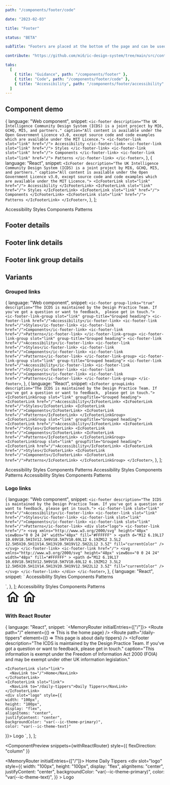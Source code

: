 ```yaml
---
path: "/components/footer/code"

date: "2023-02-03"

title: "Footer"

status: "BETA"

subTitle: "Footers are placed at the bottom of the page and can be used for additional links not found in the main navigation."

contribute: "https://github.com/mi6/ic-design-system/tree/main/src/content/structured/components/footer"

tabs:
  [
    { title: "Guidance", path: "/components/footer" },
    { title: "Code", path: "/components/footer/code" },
    { title: "Accessibility", path: "/components/footer/accessibility" },
  ]
---
```




## Component demo

  {
    language: "Web component",
    snippet: `<ic-footer
    description="The UK Intelligence Community Design System (ICDS) is a joint project by MI6, GCHQ, MI5, and partners."
    caption="All content is available under the Open Government Licence v3.0, except source code and code examples which are available under the MIT Licence.">
    <ic-footer-link slot="link" href="/">
      Accessibility
    </ic-footer-link>
    <ic-footer-link slot="link" href="/">
      Styles
    </ic-footer-link>
    <ic-footer-link slot="link" href="/">
      Components
    </ic-footer-link>
    <ic-footer-link slot="link" href="/">
      Patterns
    </ic-footer-link>
</ic-footer>`,
  },
  {
    language: "React",
    snippet: `<IcFooter
    description="The UK Intelligence Community Design System (ICDS) is a joint project by MI6, GCHQ, MI5, and partners."
    caption="All content is available under the Open Government Licence v3.0, except source code and code examples which are available under the MIT Licence.">
    <IcFooterLink slot="link" href="/">
      Accessibility
    </IcFooterLink>
    <IcFooterLink slot="link" href="/">
      Styles
    </IcFooterLink>
    <IcFooterLink slot="link" href="/">
      Components
    </IcFooterLink>
    <IcFooterLink slot="link" href="/">
      Patterns
    </IcFooterLink>
</IcFooter>`,
  },
];

<ComponentPreview snippets={snippets}>
  <IcFooter
    description="The UK Intelligence Community Design System (ICDS) is a joint project by MI6, GCHQ, MI5, and partners."
    caption="All content is available under the Open Government Licence v3.0, except source code and code examples which are available under the MIT Licence."
  >
    <IcFooterLink slot="link" href="/">
      Accessibility
    </IcFooterLink>
    <IcFooterLink slot="link" href="/">
      Styles
    </IcFooterLink>
    <IcFooterLink slot="link" href="/">
      Components
    </IcFooterLink>
    <IcFooterLink slot="link" href="/">
      Patterns
    </IcFooterLink>
  </IcFooter>
</ComponentPreview>

## Footer details

<ComponentDetails component="ic-footer" />

## Footer link details

<ComponentDetails component="ic-footer-link" />

## Footer link group details

<ComponentDetails component="ic-footer-link-group" />

## Variants

### Grouped links

  {
    language: "Web component",
    snippet: `<ic-footer
    group-links="true"
    description="The ICDS is maintained by the Design Practice Team. If you've got a question or want to feedback, 
          please get in touch.">
    <ic-footer-link-group slot="link" group-title="Grouped heading">
      <ic-footer-link href="/">Accessibility</ic-footer-link>
      <ic-footer-link href="/">Styles</ic-footer-link>
      <ic-footer-link href="/">Components</ic-footer-link>
      <ic-footer-link href="/">Patterns</ic-footer-link>
    </ic-footer-link-group>
    <ic-footer-link-group slot="link" group-title="Grouped heading">
      <ic-footer-link href="/">Accessibility</ic-footer-link>
      <ic-footer-link href="/">Styles</ic-footer-link>
      <ic-footer-link href="/">Components</ic-footer-link>
      <ic-footer-link href="/">Patterns</ic-footer-link>
    </ic-footer-link-group>
    <ic-footer-link-group slot="link" group-title="Grouped heading">
      <ic-footer-link href="/">Accessibility</ic-footer-link>
      <ic-footer-link href="/">Styles</ic-footer-link>
      <ic-footer-link href="/">Components</ic-footer-link>
      <ic-footer-link href="/">Patterns</ic-footer-link>
    </ic-footer-link-group>
  </ic-footer>`,
  },
  {
    language: "React",
    snippet: `<IcFooter
    groupLinks
    description="The ICDS is maintained by the Design Practice Team. If you've got a question or want to feedback, 
          please get in touch.">
    <IcFooterLinkGroup slot="link" groupTitle="Grouped heading">
      <IcFooterLink href="/">Accessibility</IcFooterLink>
      <IcFooterLink href="/">Styles</IcFooterLink>
      <IcFooterLink href="/">Components</IcFooterLink>
      <IcFooterLink href="/">Patterns</IcFooterLink>
    </IcFooterLinkGroup>
    <IcFooterLinkGroup slot="link" groupTitle="Grouped heading">
      <IcFooterLink href="/">Accessibility</IcFooterLink>
      <IcFooterLink href="/">Styles</IcFooterLink>
      <IcFooterLink href="/">Components</IcFooterLink>
      <IcFooterLink href="/">Patterns</IcFooterLink>
    </IcFooterLinkGroup>
    <IcFooterLinkGroup slot="link" groupTitle="Grouped heading">
      <IcFooterLink href="/">Accessibility</IcFooterLink>
      <IcFooterLink href="/">Styles</IcFooterLink>
      <IcFooterLink href="/">Components</IcFooterLink>
      <IcFooterLink href="/">Patterns</IcFooterLink>
    </IcFooterLinkGroup>
  </IcFooter>`,
  },
];

<ComponentPreview snippets={snippetsGroupedLinks}>
  <IcFooter
    groupLinks
    description="The ICDS is maintained by the Design Practice Team. If you've got a question or want to feedback, 
          please get in touch."
  >
    <IcFooterLinkGroup slot="link" groupTitle="Grouped heading">
      <IcFooterLink href="/">Accessibility</IcFooterLink>
      <IcFooterLink href="/">Styles</IcFooterLink>
      <IcFooterLink href="/">Components</IcFooterLink>
      <IcFooterLink href="/">Patterns</IcFooterLink>
    </IcFooterLinkGroup>
    <IcFooterLinkGroup slot="link" groupTitle="Grouped heading">
      <IcFooterLink href="/">Accessibility</IcFooterLink>
      <IcFooterLink href="/">Styles</IcFooterLink>
      <IcFooterLink href="/">Components</IcFooterLink>
      <IcFooterLink href="/">Patterns</IcFooterLink>
    </IcFooterLinkGroup>
    <IcFooterLinkGroup slot="link" groupTitle="Grouped heading">
      <IcFooterLink href="/">Accessibility</IcFooterLink>
      <IcFooterLink href="/">Styles</IcFooterLink>
      <IcFooterLink href="/">Components</IcFooterLink>
      <IcFooterLink href="/">Patterns</IcFooterLink>
    </IcFooterLinkGroup>
  </IcFooter>
</ComponentPreview>

### Logo links

  {
    language: "Web component",
    snippet: `<ic-footer description="The ICDS is maintained by the Design Practice Team. If you've got a question or want to feedback, please get in touch.">
  <ic-footer-link slot="link" href="/">Accessibility</ic-footer-link>
  <ic-footer-link slot="link" href="/">Styles</ic-footer-link>
  <ic-footer-link slot="link" href="/">Components</ic-footer-link>
  <ic-footer-link slot="link" href="/">Patterns</ic-footer-link>
    <div slot="logo">
      <ic-footer-link href="/">
        <svg xmlns="http://www.w3.org/2000/svg"
          height="48px"
          viewBox="0 0 24 24"
          width="48px"
          fill="#FFFFFF"
        >
          <path
            d="M12 6.19L17 10.69V18.5H15V12.5H9V18.5H7V10.69L12 6.19ZM12 3.5L2 12.5H5V20.5H11V14.5H13V20.5H19V12.5H22L12 3.5Z"
            fill="currentColor"
          />
      </svg>
      </ic-footer-link>
      <ic-footer-link href="/">
        <svg
          xmlns="http://www.w3.org/2000/svg"
          height="48px"
          viewBox="0 0 24 24"
          width="48px"
          fill="#FFFFFF"
        >
          <path
            d="M12 6.19L17 10.69V18.5H15V12.5H9V18.5H7V10.69L12 6.19ZM12 3.5L2 12.5H5V20.5H11V14.5H13V20.5H19V12.5H22L12 3.5Z"
            fill="currentColor"
          />
        </svg>
      </ic-footer-link>
    </div>
</ic-footer>`,
  },
  {
    language: "React",
    snippet: `<IcFooter description="The ICDS is maintained by the Design Practice Team. If you've got a question or want to feedback, please get in touch.">
  <IcFooterLink slot="link" href="/">Accessibility</IcFooterLink>
  <IcFooterLink slot="link" href="/">Styles</IcFooterLink>
  <IcFooterLink slot="link" href="/">Components</IcFooterLink>
  <IcFooterLink slot="link" href="/">Patterns</IcFooterLink>
  <div slot="logo">
    <IcFooterLink href="/">
      <SlottedSVG
        xmlns="http://www.w3.org/2000/svg"
        height="48px"
        viewBox="0 0 24 24"
        width="48px"
        fill="#FFFFFF"
      >
        <path
          d="M12 6.19L17 10.69V18.5H15V12.5H9V18.5H7V10.69L12 6.19ZM12 3.5L2 12.5H5V20.5H11V14.5H13V20.5H19V12.5H22L12 3.5Z"
          fill="currentColor"
        />
      </SlottedSVG>
    </IcFooterLink>
    <IcFooterLink href="/">
      <SlottedSVG
        xmlns="http://www.w3.org/2000/svg"
        height="48px"
        viewBox="0 0 24 24"
        width="48px"
        fill="#FFFFFF"
      >
        <path
          d="M12 6.19L17 10.69V18.5H15V12.5H9V18.5H7V10.69L12 6.19ZM12 3.5L2 12.5H5V20.5H11V14.5H13V20.5H19V12.5H22L12 3.5Z"
          fill="currentColor"
        />
      </SlottedSVG>
    </IcFooterLink>
  </div>
</IcFooter>`,
  },
];

<ComponentPreview snippets={snippetsLogoLinks}>
  <IcFooter description="The ICDS is maintained by the Design Practice Team. If you've got a question or want to feedback, please get in touch.">
    <IcFooterLink slot="link" href="/">
      Accessibility
    </IcFooterLink>
    <IcFooterLink slot="link" href="/">
      Styles
    </IcFooterLink>
    <IcFooterLink slot="link" href="/">
      Components
    </IcFooterLink>
    <IcFooterLink slot="link" href="/">
      Patterns
    </IcFooterLink>
    <div
      slot="logo"
      style={{
        display: "flex",
        gap: "var(--ic-space-lg)",
      }}
    >
      <IcFooterLink href="/">
        <svg
          xmlns="http://www.w3.org/2000/svg"
          height="48px"
          viewBox="0 0 24 24"
          width="48px"
          fill="#FFFFFF"
        >
          <path
            d="M12 6.19L17 10.69V18.5H15V12.5H9V18.5H7V10.69L12 6.19ZM12 3.5L2 12.5H5V20.5H11V14.5H13V20.5H19V12.5H22L12 3.5Z"
            fill="currentColor"
          />
        </svg>
      </IcFooterLink>
      <IcFooterLink href="/">
        <svg
          xmlns="http://www.w3.org/2000/svg"
          height="48px"
          viewBox="0 0 24 24"
          width="48px"
          fill="#FFFFFF"
        >
          <path
            d="M12 6.19L17 10.69V18.5H15V12.5H9V18.5H7V10.69L12 6.19ZM12 3.5L2 12.5H5V20.5H11V14.5H13V20.5H19V12.5H22L12 3.5Z"
            fill="currentColor"
          />
        </svg>
      </IcFooterLink>
    </div>
  </IcFooter>
</ComponentPreview>

### With React Router

  {
    language: "React",
    snippet: `<MemoryRouter initialEntries={["/"]}>
  <Routes>
      <Route path="/" element={() => <IcTypography>This is the home page</IcTypography>} />
      <Route path="/daily-tippers" element={() => <IcTypography>This page is about daily tippers</IcTypography>} />
  </Routes>
  <IcFooter description="The ICDS is maintained by the Design Practice Team. If you've got a question or want to feedback, please get in touch." caption="This information is exempt under the Freedom of Information Act 2000 (FOIA) and may be exempt under other UK information legislation." 
  > 
    <IcFooterLink slot="link">
      <NavLink to="/">Home</NavLink>
    </IcFooterLink>
    <IcFooterLink slot="link">
      <NavLink to="/daily-tippers">Daily Tippers</NavLink>
    </IcFooterLink>
    <div slot="logo" style={{
    width: "100px",
    height: "100px",
    display: "flex",
    alignItems: "center",
    justifyContent: "center",
    backgroundColor: "var(--ic-theme-primary)",
    color: "var(--ic-theme-text)"
  }}>
      Logo
    </div>
  </IcFooter>
</MemoryRouter>
    `,
  },
];

<ComponentPreview
  snippets={withReactRouter}
  style={{ flexDirection: "column" }}
>
  <MemoryRouter initialEntries={["/"]}>
    <IcFooter
      description="The ICDS is maintained by the Design Practice Team. If you've got a question or want to feedback, please get in touch."
      caption="This information is exempt under the Freedom of Information Act 2000 (FOIA) and may be exempt under other UK information legislation."
    >
      <IcFooterLink slot="link">
        <NavLink to="/">Home</NavLink>
      </IcFooterLink>
      <IcFooterLink slot="link">
        <NavLink to="/daily-tippers">Daily Tippers</NavLink>
      </IcFooterLink>
      <div
        slot="logo"
        style={{
          width: "100px",
          height: "100px",
          display: "flex",
          alignItems: "center",
          justifyContent: "center",
          backgroundColor: "var(--ic-theme-primary)",
          color: "var(--ic-theme-text)",
        }}
      >
        Logo
      </div>
    </IcFooter>
  </MemoryRouter>
</ComponentPreview>
